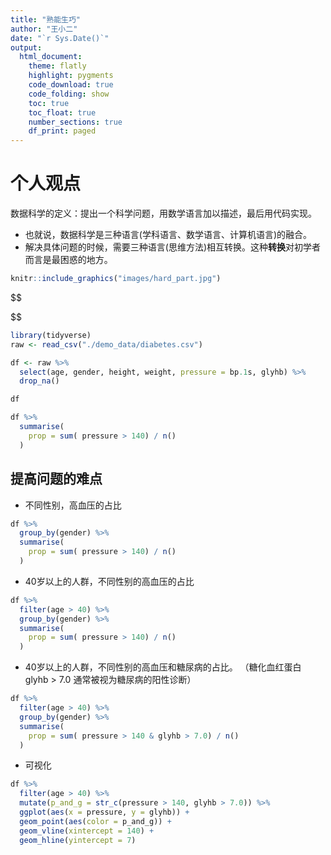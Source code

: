 ```yaml
---
title: "熟能生巧"
author: "王小二"
date: "`r Sys.Date()`"
output: 
  html_document:
    theme: flatly
    highlight: pygments
    code_download: true
    code_folding: show
    toc: true
    toc_float: true
    number_sections: true
    df_print: paged
---
```





# 个人观点

数据科学的定义：提出一个科学问题，用数学语言加以描述，最后用代码实现。

- 也就说，数据科学是三种语言(学科语言、数学语言、计算机语言)的融合。
- 解决具体问题的时候，需要三种语言(思维方法)相互转换。这种**转换**对初学者而言是最困惑的地方。




```r
knitr::include_graphics("images/hard_part.jpg")
```





$$
\begin{align*}
\operatorname{prop} & = \frac{\operatorname{n_{high}}}{\operatorname{n_{total}}} \\
\end{align*}

$$


```r
library(tidyverse)
raw <- read_csv("./demo_data/diabetes.csv")

df <- raw %>% 
  select(age, gender, height, weight, pressure = bp.1s, glyhb) %>% 
  drop_na()

df
```


```r
df %>% 
  summarise( 
    prop = sum( pressure > 140) / n()  
  )
```

## 提高问题的难点

- 不同性别，高血压的占比

```r
df %>% 
  group_by(gender) %>% 
  summarise( 
    prop = sum( pressure > 140) / n()  
  )
```


- 40岁以上的人群，不同性别的高血压的占比
```r
df %>% 
  filter(age > 40) %>% 
  group_by(gender) %>% 
  summarise( 
    prop = sum( pressure > 140) / n()  
  )
```


- 40岁以上的人群，不同性别的高血压和糖尿病的占比。
（糖化血红蛋白 glyhb > 7.0 通常被视为糖尿病的阳性诊断）
```r
df %>% 
  filter(age > 40) %>% 
  group_by(gender) %>% 
  summarise( 
    prop = sum( pressure > 140 & glyhb > 7.0) / n()  
  )
```



- 可视化
```r
df %>% 
  filter(age > 40) %>% 
  mutate(p_and_g = str_c(pressure > 140, glyhb > 7.0)) %>% 
  ggplot(aes(x = pressure, y = glyhb)) +
  geom_point(aes(color = p_and_g)) +
  geom_vline(xintercept = 140) +
  geom_hline(yintercept = 7) 
```

